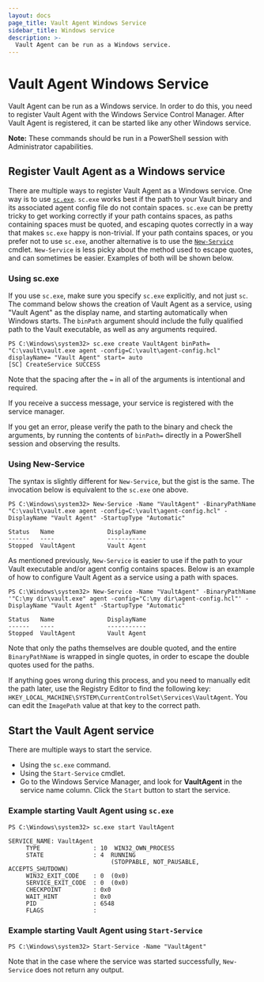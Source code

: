 ```yaml
---
layout: docs
page_title: Vault Agent Windows Service
sidebar_title: Windows service
description: >-
  Vault Agent can be run as a Windows service.
---
```


# Vault Agent Windows Service

Vault Agent can be run as a Windows service. In order to do this, you need to register Vault Agent with the Windows
Service Control Manager. After Vault Agent is registered, it can be started like any other Windows
service.

**Note:** These commands should be run in a PowerShell session with Administrator capabilities.

## Register Vault Agent as a Windows service

There are multiple ways to register Vault Agent as a Windows service. One way is to use
[`sc.exe`](https://docs.microsoft.com/en-us/windows-server/administration/windows-commands/sc-create). `sc.exe` works
best if the path to your Vault binary and its associated agent config file do not contain spaces. `sc.exe` can be
pretty tricky to get working correctly if your path contains spaces, as paths containing spaces must be quoted,
and escaping quotes correctly in a way that makes `sc.exe` happy is non-trivial. If your path contains spaces, or you prefer not to use `sc.exe`, another
alternative is to use the
[`New-Service`](https://docs.microsoft.com/en-us/powershell/module/microsoft.powershell.management/new-service?view=powershell-5.1)
cmdlet. `New-Service` is less picky about the method used to escape quotes, and can sometimes be easier. Examples of
both will be shown below.

### Using sc.exe
If you use `sc.exe`, make sure you specify `sc.exe` explicitly, and not just `sc`. The command below shows the creation
of Vault Agent as a service, using "Vault Agent" as the display name, and starting automatically when Windows starts.
The `binPath` argument should include the fully qualified path to the Vault executable, as well as any arguments required.

```shell-session
PS C:\Windows\system32> sc.exe create VaultAgent binPath= "C:\vault\vault.exe agent -config=C:\vault\agent-config.hcl" displayName= "Vault Agent" start= auto
[SC] CreateService SUCCESS
```

Note that the spacing after the `=` in all of the arguments is intentional and required.

If you receive a success message, your service is registered with the service manager.

If you get an error, please verify the path to the binary and check the arguments, by running the contents of
`binPath=` directly in a PowerShell session and observing the results.

### Using New-Service
The syntax is slightly different for `New-Service`, but the gist is the same. The invocation below is equivalent to the
`sc.exe` one above.

```shell-session
PS C:\Windows\system32> New-Service -Name "VaultAgent" -BinaryPathName "C:\vault\vault.exe agent -config=C:\vault\agent-config.hcl" -DisplayName "Vault Agent" -StartupType "Automatic"

Status   Name               DisplayName
------   ----               -----------
Stopped  VaultAgent         Vault Agent
```

As mentioned previously, `New-Service` is easier to use if the path to your Vault executable and/or agent config contains spaces.
Below is an example of how to configure Vault Agent as a service using a path with spaces.

```shell-session
PS C:\Windows\system32> New-Service -Name "VaultAgent" -BinaryPathName '"C:\my dir\vault.exe" agent -config="C:\my dir\agent-config.hcl"' -DisplayName "Vault Agent" -StartupType "Automatic"

Status   Name               DisplayName
------   ----               -----------
Stopped  VaultAgent         Vault Agent
```

Note that only the paths themselves are double quoted, and the entire `BinaryPathName` is wrapped in single quotes, in order
to escape the double quotes used for the paths.

If anything goes wrong during this process, and you need to manually edit the path later, use the Registry Editor to find
the following key: `HKEY_LOCAL_MACHINE\SYSTEM\CurrentControlSet\Services\VaultAgent`. You can edit the `ImagePath` value
at that key to the correct path.

## Start the Vault Agent service

There are multiple ways to start the service.

- Using the `sc.exe` command.
- Using the `Start-Service` cmdlet.
- Go to the Windows Service Manager, and look for **VaultAgent** in the service name column. Click the
  `Start` button to start the service.

### Example starting Vault Agent using `sc.exe`

 ```shell-session
PS C:\Windows\system32> sc.exe start VaultAgent

SERVICE_NAME: VaultAgent
      TYPE               : 10  WIN32_OWN_PROCESS
      STATE              : 4  RUNNING
                              (STOPPABLE, NOT_PAUSABLE, ACCEPTS_SHUTDOWN)
      WIN32_EXIT_CODE    : 0  (0x0)
      SERVICE_EXIT_CODE  : 0  (0x0)
      CHECKPOINT         : 0x0
      WAIT_HINT          : 0x0
      PID                : 6548
      FLAGS              :
```

### Example starting Vault Agent using `Start-Service`

 ```shell-session
PS C:\Windows\system32> Start-Service -Name "VaultAgent"
```

Note that in the case where the service was started successfully, `New-Service` does not return any output.
